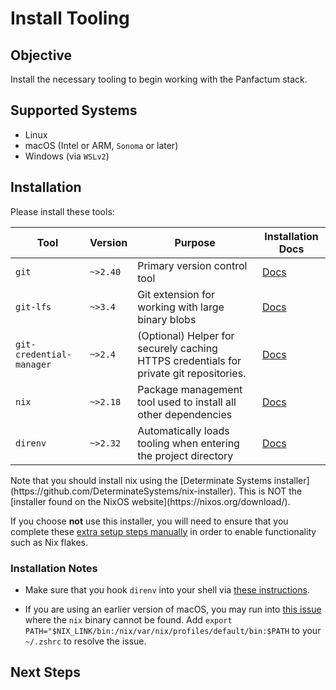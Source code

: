 


# Install Tooling

## Objective

Install the necessary tooling to begin working with the Panfactum stack.

## Supported Systems

* Linux
* macOS (Intel or ARM, `Sonoma` or later)
* Windows (via `WSLv2`)

## Installation

Please install these tools:

| Tool      | Version   | Purpose                                                         | Installation Docs                                                                                                         |
| --------- | --------- | --------------------------------------------------------------- | ------------------------------------------------------------------------------------------------------------------------- |
| `git`     | `~>2.40` | Primary version control tool                                    | [Docs](https://git-scm.com/book/en/v2/Getting-Started-Installing-Git)                                                     |
| `git-lfs` | `~>3.4`  | Git extension for working with large binary blobs               | [Docs](https://docs.github.com/en/repositories/working-with-files/managing-large-files/installing-git-large-file-storage) |
| `git-credential-manager` | `~>2.4` | (Optional) Helper for securely caching HTTPS credentials for private git repositories. | [Docs](https://github.com/git-ecosystem/git-credential-manager/blob/release/docs/install.md) |
| `nix`     | `~>2.18` | Package management tool used to install all other dependencies  | [Docs](https://github.com/DeterminateSystems/nix-installer)                                                               |
| `direnv`  | `~>2.32` | Automatically loads tooling when entering the project directory | [Docs](https://direnv.net/docs/installation.html)                                                                         |

<MarkdownAlert severity="warning">
  Note that you should install nix using the [Determinate Systems installer](https://github.com/DeterminateSystems/nix-installer). This
  is NOT the [installer found on the NixOS website](https://nixos.org/download/).

  If you choose **not** use this installer,
  you will need to ensure that you complete these [extra setup steps manually](https://github.com/DeterminateSystems/nix-installer?tab=readme-ov-file#installation-differences)
  in order to enable functionality such as Nix flakes.
</MarkdownAlert>

### Installation Notes

* Make sure that you hook `direnv` into your shell via [these instructions](https://direnv.net/docs/hook.html).

* If you are using an earlier version of macOS, you may run into [this issue](https://github.com/DeterminateSystems/nix-installer/issues/558) where the `nix` binary
  cannot be found. Add `export PATH="$NIX_LINK/bin:/nix/var/nix/profiles/default/bin:$PATH` to your `~/.zshrc` to resolve the issue.

## Next Steps

<Suspense>
    <NextSteps />
</Suspense>


